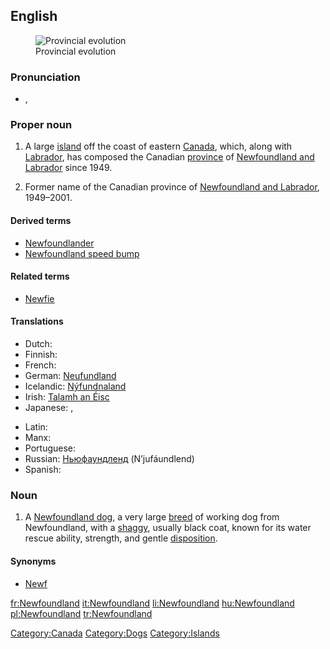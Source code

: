 ==English==
{{wikipedia}}
[[Image:Canada provinces evolution.gif|thumb|Provincial evolution]]

===Pronunciation===
* {{a|UK}} {{IPA|/ˈnjuːˌfaʊnd.lənd/|/ˈnjuː.fn̩d.ln̩d/}}, {{SAMPA|1=/"nju:%faUnd.l@nd/|2=/"nju:.fn=d.ln=d/}}

===Proper noun===
{{en-proper noun}}

# A large [[island]] off the coast of eastern [[Canada]], which, along with [[Labrador]], has composed the Canadian [[province]] of [[Newfoundland and Labrador]] since 1949.
# {{historical}} Former name of the Canadian province of [[Newfoundland and Labrador]], 1949–2001.

====Derived terms====
* [[Newfoundlander]]
* [[Newfoundland speed bump]]

====Related terms====
* [[Newfie]]

====Translations====
{{trans-top|Island off the the coast of Eastern Canada.}}
* Dutch: {{t-|nl|Newfoundland}}
* Finnish: {{t-|fi|Newfoundland}}
* French: {{t+|fr|Terre-Neuve|f}}
* German: [[Neufundland]] {{n}}
* Icelandic: [[Nýfundnaland]] {{n}}
* Irish: [[Talamh an Éisc]]
* Japanese: {{t-|ja|ニューファンドランド|tr=Nyū-Fandorando}}, {{t-|ja|ニューファンドランド島|tr=nyūfandorandotō}}
{{trans-mid}}
* Latin: {{t-|la|Terra Nova|f}}
* Manx: {{t|gv|Thalloo yn Eeast|m}}
* Portuguese: {{t+|pt|Terra Nova|f}}
* Russian: [[Ньюфаундленд]] (N’jufáundlend) {{m}}
* Spanish: {{t-|es|Terranova|f}}
{{trans-bottom}}

===Noun===
{{en-noun}}

# A [[Newfoundland dog]], a very large [[breed]] of working dog from Newfoundland, with a [[shaggy]], usually black coat, known for its water rescue ability, strength, and gentle [[disposition]].

====Synonyms====
* [[Newf]]

[[Category:Canada]]
[[Category:Dogs]]
[[Category:Islands]]

[[fr:Newfoundland]]
[[it:Newfoundland]]
[[li:Newfoundland]]
[[hu:Newfoundland]]
[[pl:Newfoundland]]
[[tr:Newfoundland]]